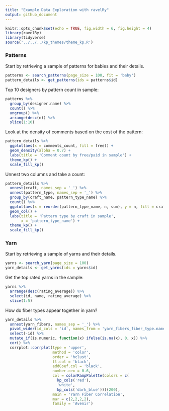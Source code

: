 ```yaml
---
title: "Example Data Exploration with ravelRy"
output: github_document
---
```


```r
knitr::opts_chunk$set(echo = TRUE, fig.width = 6, fig.height = 4)
library(ravelRy)
library(tidyverse)
source('../../../kp_themes/theme_kp.R')
```

### Patterns  

Start by retrieving a sample of patterns for babies and their details.  

```r
patterns <- search_patterns(page_size = 100, fit = 'baby')
pattern_details <- get_patterns(ids = patterns$id)
```

Top 10 designers by pattern count in sample:  

```r
patterns %>%
  group_by(designer.name) %>%
  count() %>%
  ungroup() %>%
  arrange(desc(n)) %>%
  slice(1:10)
```

Look at the density of comments based on the cost of the pattern:   

```r
pattern_details %>%
  ggplot(aes(x = comments_count, fill = free)) +
  geom_density(alpha = 0.7) +
  labs(title = 'Comment count by free/paid in sample') +
  theme_kp() + 
  scale_fill_kp()
```

Unnest two columns and take a count:  

```r
pattern_details %>%
  unnest(craft, names_sep = '_') %>% 
  unnest(pattern_type, names_sep = '_') %>% 
  group_by(craft_name, pattern_type_name) %>%
  count() %>%
  ggplot(aes(x = reorder(pattern_type_name, n, sum), y = n, fill = craft_name)) +
  geom_col() +
  labs(title = 'Pattern type by craft in sample',
       x = 'pattern_type_name') +
  theme_kp() +
  scale_fill_kp()
```

### Yarn  

Start by retrieving a sample of yarns and their details.  

```r
yarns <- search_yarn(page_size = 100)
yarn_details <- get_yarns(ids = yarns$id)
```

Get the top rated yarns in the sample:  

```r
yarns %>%
  arrange(desc(rating_average)) %>%
  select(id, name, rating_average) %>%
  slice(1:5)
```

How do fiber types appear together in yarn? 

```r
yarn_details %>%
  unnest(yarn_fibers, names_sep = '_') %>%
  pivot_wider(id_cols = 'id', names_from = 'yarn_fibers_fiber_type.name', values_from = 'yarn_fibers_percentage') %>%
  select(-id) %>%
  mutate_if(is.numeric, function(x) ifelse(is.na(x), 0, x)) %>%
  cor() %>%
  corrplot::corrplot(type = 'upper', 
                     method = 'color', 
                     order = 'hclust', 
                     tl.col = 'black', 
                     addCoef.col = 'black',
                     number.cex = 0.6,
                     col = colorRampPalette(colors = c(
                       kp_cols('red'), 
                       'white', 
                       kp_cols('dark_blue')))(200),
                     main = 'Yarn Fiber Correlation',
                     mar = c(2,2,2,2),
                     family = 'Avenir')

```
